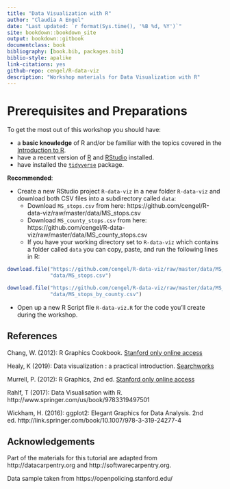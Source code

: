 ```yaml
--- 
title: "Data Visualization with R"
author: "Claudia A Engel"
date: "Last updated: `r format(Sys.time(), '%B %d, %Y')`"
site: bookdown::bookdown_site
output: bookdown::gitbook
documentclass: book
bibliography: [book.bib, packages.bib]
biblio-style: apalike
link-citations: yes
github-repo: cengel/R-data-viz
description: "Workshop materials for Data Visualization with R"
---
```



# Prerequisites and Preparations {-}

To get the most out of this workshop you should have:

- a **basic knowledge** of R and/or be familiar with the topics covered in the [Introduction to R](https://cengel.github.io/R-intro/).
- have a recent version of [R](https://cran.r-project.org/) and [RStudio](https://www.rstudio.com/) installed. 
- have installed the [`tidyverse`](http://tidyverse.org/) package.

**Recommended**: 

- Create a new RStudio project `R-data-viz` in a new folder `R-data-viz` and download both CSV files into a subdirectory called `data`:
    - Download `MS_stops.csv` from here: https://github.com/cengel/R-data-viz/raw/master/data/MS_stops.csv
    - Download `MS_county_stops.csv` from here: https://github.com/cengel/R-data-viz/raw/master/data/MS_county_stops.csv
    - If you have your working directory set to `R-data-viz` which contains a folder called `data` you can copy, paste, and run the following lines in R:

```r
download.file("https://github.com/cengel/R-data-viz/raw/master/data/MS_stops.csv", 
              "data/MS_stops.csv")

download.file("https://github.com/cengel/R-data-viz/raw/master/data/MS_stops_by_county.csv", 
              "data/MS_stops_by_county.csv")
```
- Open up a new R Script file `R-data-viz.R` for the code you'll create during the workshop.



## References {-}

Chang, W. (2012): R Graphics Cookbook. [Stanford only online access](https://stanford.idm.oclc.org/login?url=http://proquest.safaribooksonline.com/?uiCode=stanford&xmlId=9781449363086)

Healy, K (2019): Data visualization : a practical introduction. [Searchworks](https://searchworks.stanford.edu/view/12684817)

Murrell, P. (2012): R Graphics, 2nd ed. [Stanford only online access](https://stanford.idm.oclc.org/login?url=http://proquest.safaribooksonline.com/?uiCode=stanford&xmlId=9781439831779)

Rahlf, T (2017): Data Visualisation with R. http://www.springer.com/us/book/9783319497501

Wickham, H. (2016): ggplot2: Elegant Graphics for Data Analysis. 2nd ed. http://link.springer.com/book/10.1007/978-3-319-24277-4


## Acknowledgements {-}
Part of the materials for this tutorial are adapted from http://datacarpentry.org and http://softwarecarpentry.org.

Data sample taken from https://openpolicing.stanford.edu/

